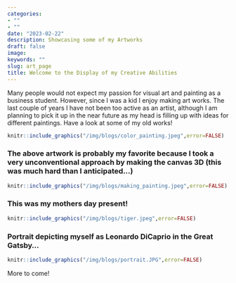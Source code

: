 ```yaml
---
categories:
- ""
- ""
date: "2023-02-22"
description: Showcasing some of my Artworks
draft: false
image:
keywords: ""
slug: art_page
title: Welcome to the Display of my Creative Abilities
---
```


Many people would not expect my passion for visual art and painting as a business student. However, since I was a kid I enjoy making art works. The last couple of years I have not been too active as an artist, although I am planning to pick it up in the near future as my head is filling up with ideas for different paintings. Have a look at some of my old works!

```r
knitr::include_graphics("/img/blogs/color_painting.jpeg",error=FALSE)
```

### The above artwork is probably my favorite because I took a very unconventional approach by making the canvas 3D (this was much hard than I anticipated...)

```r
knitr::include_graphics("/img/blogs/making_painting.jpeg",error=FALSE)
```

### This was my mothers day present!

```r
knitr::include_graphics("/img/blogs/tiger.jpeg",error=FALSE)
```


### Portrait depicting myself as Leonardo DiCaprio in the Great Gatsby...

```r
knitr::include_graphics("/img/blogs/portrait.JPG",error=FALSE)
```

More to come!

